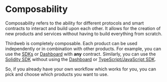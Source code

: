 # Composability

Composability refers to the ability for different protocols and smart contracts to interact and build upon each other.
It allows for the creation of new products and services without having to build everything from scratch.

Thirdweb is completely composable. Each product can be used independently or in combination with other products.
For example, you can use the [SDKs](/typescript/latest) or [Dashboard](https://thirdweb.com/team) with **any** contract. Similarly, you can use the [Solidity SDK](/contracts/build/overview)
without using the [Dashboard](https://thirdweb.com/team) or [TypeScript/JavaScript SDK](/typescript/latest).

So, if you already have your own workflow which works for you, you can pick and choose which products you want to use.
